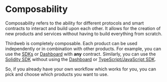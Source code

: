 # Composability

Composability refers to the ability for different protocols and smart contracts to interact and build upon each other.
It allows for the creation of new products and services without having to build everything from scratch.

Thirdweb is completely composable. Each product can be used independently or in combination with other products.
For example, you can use the [SDKs](/typescript/latest) or [Dashboard](https://thirdweb.com/team) with **any** contract. Similarly, you can use the [Solidity SDK](/contracts/build/overview)
without using the [Dashboard](https://thirdweb.com/team) or [TypeScript/JavaScript SDK](/typescript/latest).

So, if you already have your own workflow which works for you, you can pick and choose which products you want to use.
